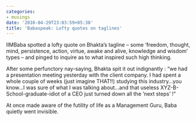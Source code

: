 ```yaml
---
categories:
- musings
date: '2010-04-29T23:03:59+05:30'
title: 'Babaspeak: Lofty quotes on taglines'
---
```


IIMBaba spotted a lofty quote on Bhakta’s tagline – some ‘freedom, thought, mind, persistence, action, virtue, awake and alive, knowledge and wisdom’ types – and pinged to inquire as to what inspired such high thinking.

 After some perfunctory nay\-saying, Bhakta spit it out indignantly : “we had a presentation meeting yesterday with the client company. I had spent a whole couple of weeks (just imagine THAT!!) studying this industry…you know…I was sure of what I was talking about…and that useless XYZ\-B\-School\-graduate\-idiot of a CEO just turned down all the ‘next steps’ !”

 At once made aware of the futility of life as a  Management Guru, Baba quietly went invisible.

<!--
post-68
https://venugvgk.wordpress.com/2010/04/29/lofty-quotes-on-taglines/
-->
